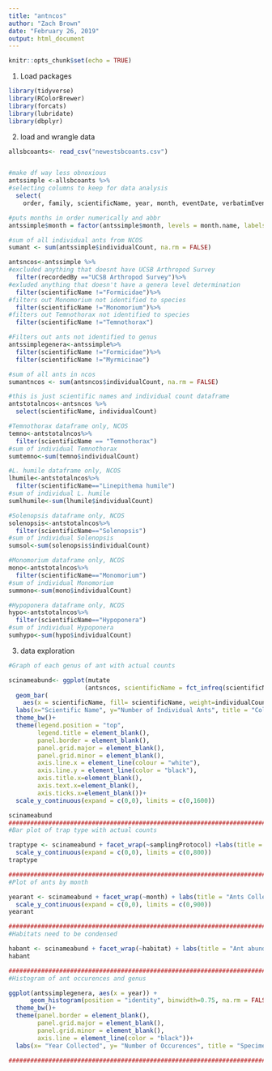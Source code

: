 ```yaml
---
title: "antncos"
author: "Zach Brown"
date: "February 26, 2019"
output: html_document
---
```


```r
knitr::opts_chunk$set(echo = TRUE)
```

1. Load packages
```r
library(tidyverse)
library(RColorBrewer)
library(forcats)
library(lubridate)
library(dbplyr)
```

2. load and wrangle data
```r
allsbcoants<- read_csv("newestsbcoants.csv")


#make df way less obnoxious
antssimple <-allsbcoants %>%
#selecting columns to keep for data analysis
  select(
    order, family, scientificName, year, month, eventDate, verbatimEventDate, samplingProtocol, habitat, country, stateProvince, county, municipality, decimalLatitude, decimalLongitude, recordedBy, individualCount)

#puts months in order numerically and abbr
antssimple$month = factor(antssimple$month, levels = month.name, labels = month.abb)

#sum of all individual ants from NCOS
sumant <- sum(antssimple$individualCount, na.rm = FALSE)

antsncos<-antssimple %>%
#excluded anything that doesnt have UCSB Arthropod Survey
  filter(recordedBy =="UCSB Arthropod Survey")%>%
#exluded anything that doesn't have a genera level determination
  filter(scientificName !="Formicidae")%>%
#filters out Monomorium not identified to species
  filter(scientificName !="Monomorium")%>%
#filters out Temnothorax not identified to species
  filter(scientificName !="Temnothorax")

#Filters out ants not identified to genus
antssimplegenera<-antssimple%>%
  filter(scientificName !="Formicidae")%>%
  filter(scientificName !="Myrmicinae")

#sum of all ants in ncos
sumantncos <- sum(antsncos$individualCount, na.rm = FALSE)

#this is just scientific names and individual count dataframe
antstotalncos<-antsncos %>%
  select(scientificName, individualCount)

#Temnothorax dataframe only, NCOS
temno<-antstotalncos%>%
  filter(scientificName == "Temnothorax")
#sum of individual Temnothorax
sumtemno<-sum(temno$individualCount)

#L. humile dataframe only, NCOS
lhumile<-antstotalncos%>%
  filter(scientificName=="Linepithema humile")
#sum of individual L. humile
sumlhumile<-sum(lhumile$individualCount)

#Solenopsis dataframe only, NCOS
solenopsis<-antstotalncos%>%
  filter(scientificName=="Solenopsis")
#sum of individual Solenopsis
sumsol<-sum(solenopsis$individualCount)

#Monomorium dataframe only, NCOS
mono<-antstotalncos%>%
  filter(scientificName=="Monomorium")
#sum of individual Monomorium
summono<-sum(mono$individualCount)

#Hypoponera dataframe only, NCOS
hypo<-antstotalncos%>%
  filter(scientificName=="Hypoponera")
#sum of individual Hypoponera
sumhypo<-sum(hypo$individualCount)

```

3. data exploration
```r
#Graph of each genus of ant with actual counts

scinameabund<- ggplot(mutate
                     (antsncos, scientificName = fct_infreq(scientificName))) + 
  geom_bar(
    aes(x = scientificName, fill= scientificName, weight=individualCount))+
  labs(x="Scientific Name", y="Number of Individual Ants", title = "Collected Ants Before Restoration") +
  theme_bw()+
  theme(legend.position = "top",
        legend.title = element_blank(),
        panel.border = element_blank(), 
        panel.grid.major = element_blank(),
        panel.grid.minor = element_blank(),
        axis.line.x = element_line(colour = "white"),
        axis.line.y = element_line(color = "black"),
        axis.title.x=element_blank(),
        axis.text.x=element_blank(),
        axis.ticks.x=element_blank())+
  scale_y_continuous(expand = c(0,0), limits = c(0,1600))

scinameabund
########################################################################################
#Bar plot of trap type with actual counts

traptype <- scinameabund + facet_wrap(~samplingProtocol) +labs(title = "Ants Collected by Trap")+
  scale_y_continuous(expand = c(0,0), limits = c(0,800))
traptype

########################################################################################
#Plot of ants by month

yearant <- scinameabund + facet_wrap(~month) + labs(title = "Ants Collected by Month")+
  scale_y_continuous(expand = c(0,0), limits = c(0,900))
yearant

#######################################################################################
#Habitats need to be condensed

habant <- scinameabund + facet_wrap(~habitat) + labs(title = "Ant abundance by habitat")
habant

#######################################################################################
#Histogram of ant occurences and genus

ggplot(antssimplegenera, aes(x = year)) +
      geom_histogram(position = "identity", binwidth=0.75, na.rm = FALSE, show.legend = FALSE, fill="mediumorchid4")+
  theme_bw()+
  theme(panel.border = element_blank(), 
        panel.grid.major = element_blank(),
        panel.grid.minor = element_blank(),
        axis.line = element_line(color = "black"))+
  labs(x= "Year Collected", y= "Number of Occurences", title = "Specimens Collected in Last 70 years (1949-2019)")

#######################################################################################


```

